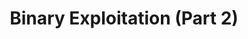 ---
credit:
- Joseph Ravichandran
featured: false
location: Siebel CS 2405
slides: binary_exploitation.pdf
tags:
- pwn
- buffer overflow
- stack exploitation
time_start: 2020-02-13T18:00:00.000000-06:00
title: Binary Exploitation (Part 2)
week_number: 3
---